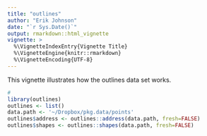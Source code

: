 ```yaml
---
title: "outlines"
author: "Erik Johnson"
date: "`r Sys.Date()`"
output: rmarkdown::html_vignette
vignette: >
  %\VignetteIndexEntry{Vignette Title}
  %\VignetteEngine{knitr::rmarkdown}
  %\VignetteEncoding{UTF-8}
---
```


This vignette illustrates how the outlines data set works. 

```r
# 
library(outlines)
outlines <- list()
data.path <- '~/Dropbox/pkg.data/points'
outlines$address <- outlines::address(data.path, fresh=FALSE)
outlines$shapes <- outlines::shapes(data.path, fresh=FALSE)
```
